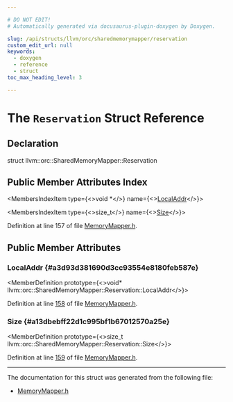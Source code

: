 ```yaml
---

# DO NOT EDIT!
# Automatically generated via docusaurus-plugin-doxygen by Doxygen.

slug: /api/structs/llvm/orc/sharedmemorymapper/reservation
custom_edit_url: null
keywords:
  - doxygen
  - reference
  - struct
toc_max_heading_level: 3

---
```





# The `Reservation` Struct Reference

<DoxygenPage pluginConfig={pluginConfig}>



## Declaration

<CodeBlock>struct llvm::orc::SharedMemoryMapper::Reservation</CodeBlock>

## Public Member Attributes Index

<MembersIndex>

<MembersIndexItem
  type={<>void &#42;</>}
  name={<><a href="#a3d93d381690d3cc93554e8180feb587e">LocalAddr</a></>}>
</MembersIndexItem>

<MembersIndexItem
  type={<>size&#95;t</>}
  name={<><a href="#a13dbebff22d1c995bf1b67012570a25e">Size</a></>}>
</MembersIndexItem>

</MembersIndex>


Definition at line 157 of file <a href="/docs/api/files/include/include/llvm/include/llvm/executionengine/include/llvm/executionengine/orc/memorymapper-h">MemoryMapper.h</a>.

<SectionDefinition>

## Public Member Attributes

### LocalAddr {#a3d93d381690d3cc93554e8180feb587e}

<MemberDefinition
  prototype={<>void&#42; llvm::orc::SharedMemoryMapper::Reservation::LocalAddr</>}>

Definition at line <a href="/docs/api/files/include/include/llvm/include/llvm/executionengine/include/llvm/executionengine/orc/memorymapper-h/#l00158">158</a> of file <a href="/docs/api/files/include/include/llvm/include/llvm/executionengine/include/llvm/executionengine/orc/memorymapper-h">MemoryMapper.h</a>.
</MemberDefinition>

### Size {#a13dbebff22d1c995bf1b67012570a25e}

<MemberDefinition
  prototype={<>size&#95;t llvm::orc::SharedMemoryMapper::Reservation::Size</>}>

Definition at line <a href="/docs/api/files/include/include/llvm/include/llvm/executionengine/include/llvm/executionengine/orc/memorymapper-h/#l00159">159</a> of file <a href="/docs/api/files/include/include/llvm/include/llvm/executionengine/include/llvm/executionengine/orc/memorymapper-h">MemoryMapper.h</a>.
</MemberDefinition>

</SectionDefinition>

<hr/>

The documentation for this struct was generated from the following file:

<ul>
<li><a href="/docs/api/files/include/include/llvm/include/llvm/executionengine/include/llvm/executionengine/orc/memorymapper-h">MemoryMapper.h</a></li>
</ul>

</DoxygenPage>
